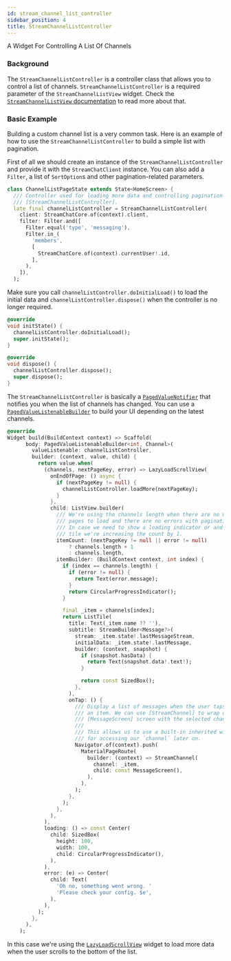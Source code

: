 ```yaml
---
id: stream_channel_list_controller
sidebar_position: 4
title: StreamChannelListController
---
```


A Widget For Controlling A List Of Channels

### Background

The `StreamChannelListController` is a controller class that allows you to control a list of channels.
`StreamChannelListController` is a required parameter of the `StreamChannelListView` widget.
Check the [`StreamChannelListView` documentation](../stream_chat_flutter/stream_channel_list_view.mdx) to read more about that.

### Basic Example

Building a custom channel list is a very common task. Here is an example of how to use the `StreamChannelListController` to build a simple list with pagination.

First of all we should create an instance of the `StreamChannelListController` and provide it with the `StreamChatClient` instance.
You can also add a `Filter`, a list of `SortOption`s and other pagination-related parameters.

```dart
class ChannelListPageState extends State<HomeScreen> {
  /// Controller used for loading more data and controlling pagination in
  /// [StreamChannelListController].
  late final channelListController = StreamChannelListController(
    client: StreamChatCore.of(context).client,
    filter: Filter.and([
      Filter.equal('type', 'messaging'),
      Filter.in_(
        'members',
        [
          StreamChatCore.of(context).currentUser!.id,
        ],
      ),
    ]),
  );
```

Make sure you call `channelListController.doInitialLoad()` to load the initial data and `channelListController.dispose()` when the controller is no longer required.

```dart
@override
void initState() {
  channelListController.doInitialLoad();
  super.initState();
}

@override
void dispose() {
  channelListController.dispose();
  super.dispose();
}
```

The `StreamChannelListController` is basically a [`PagedValueNotifier`](./paged_value_notifier.mdx) that notifies you when the list of channels has changed.
You can use a [`PagedValueListenableBuilder`](./paged_value_listenable_builder.mdx) to build your UI depending on the latest channels.

```dart
@override
Widget build(BuildContext context) => Scaffold(
      body: PagedValueListenableBuilder<int, Channel>(
        valueListenable: channelListController,
        builder: (context, value, child) {
          return value.when(
            (channels, nextPageKey, error) => LazyLoadScrollView(
              onEndOfPage: () async {
                if (nextPageKey != null) {
                  channelListController.loadMore(nextPageKey);
                }
              },
              child: ListView.builder(
                /// We're using the channels length when there are no more
                /// pages to load and there are no errors with pagination.
                /// In case we need to show a loading indicator or and error
                /// tile we're increasing the count by 1.
                itemCount: (nextPageKey != null || error != null)
                    ? channels.length + 1
                    : channels.length,
                itemBuilder: (BuildContext context, int index) {
                  if (index == channels.length) {
                    if (error != null) {
                      return Text(error.message);
                    }
                    return CircularProgressIndicator();
                  }

                  final _item = channels[index];
                  return ListTile(
                    title: Text(_item.name ?? ''),
                    subtitle: StreamBuilder<Message?>(
                      stream: _item.state!.lastMessageStream,
                      initialData: _item.state!.lastMessage,
                      builder: (context, snapshot) {
                        if (snapshot.hasData) {
                          return Text(snapshot.data!.text!);
                        }

                        return const SizedBox();
                      },
                    ),
                    onTap: () {
                      /// Display a list of messages when the user taps on
                      /// an item. We can use [StreamChannel] to wrap our
                      /// [MessageScreen] screen with the selected channel.
                      ///
                      /// This allows us to use a built-in inherited widget
                      /// for accessing our `channel` later on.
                      Navigator.of(context).push(
                        MaterialPageRoute(
                          builder: (context) => StreamChannel(
                            channel: _item,
                            child: const MessageScreen(),
                          ),
                        ),
                      );
                    },
                  );
                },
              ),
            ),
            loading: () => const Center(
              child: SizedBox(
                height: 100,
                width: 100,
                child: CircularProgressIndicator(),
              ),
            ),
            error: (e) => Center(
              child: Text(
                'Oh no, something went wrong. '
                'Please check your config. $e',
              ),
            ),
          );
        },
      ),
    );
```

In this case we're using the [`LazyLoadScrollView`](./lazy_load_scroll_view.mdx) widget to load more data when the user scrolls to the bottom of the list.